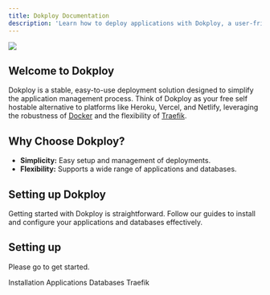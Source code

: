 ```yaml
---
title: Dokploy Documentation
description: 'Learn how to deploy applications with Dokploy, a user-friendly alternative to Heroku, Vercel, and Netlify.'
---
```




<Frame>
    <img  src="/logo/logo.png" style={{ borderRadius: '0.5rem' }} />
</Frame>


## Welcome to Dokploy

Dokploy is a stable, easy-to-use deployment solution designed to simplify the application management process. Think of Dokploy as your free self hostable alternative to platforms like Heroku, Vercel, and Netlify, leveraging the robustness of [Docker](https://www.docker.com/) and the flexibility of [Traefik](https://traefik.io/).

## Why Choose Dokploy?

- **Simplicity:** Easy setup and management of deployments.
- **Flexibility:** Supports a wide range of applications and databases.

## Setting up Dokploy

Getting started with Dokploy is straightforward. Follow our guides to install and configure your applications and databases effectively.

## Setting up

Please go to get started.


<CardGroup cols={2}>
  <Card
    title="Get Started"
    icon="pen-to-square"
    href="https://docs.dokploy.com/installation"
  >
    Installation
  </Card>
    <Card
    title="Get Started"
    icon="pen-to-square"
    href="https://docs.dokploy.com/installation"
  >
    Applications
  </Card>
    <Card
    title="Get Started"
    icon="pen-to-square"
    href="https://docs.dokploy.com/installation"
  >
    Databases
  </Card>
   <Card
    title="Get Started"
    icon="pen-to-square"
    href="https://docs.dokploy.com/installation"
  >
    Traefik
  </Card>
</CardGroup>

